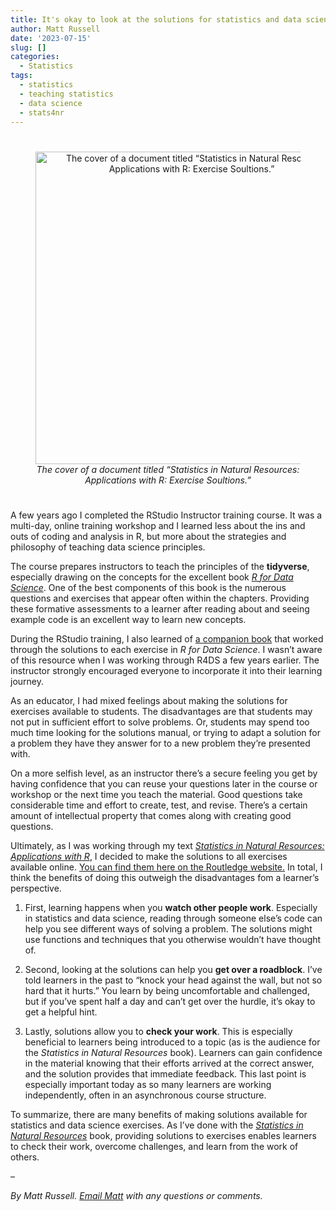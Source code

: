 ```yaml
---
title: It's okay to look at the solutions for statistics and data science exercises
author: Matt Russell
date: '2023-07-15'
slug: []
categories:
  - Statistics
tags:
  - statistics
  - teaching statistics
  - data science
  - stats4nr
---
```


# 
<center>

![*The cover of a document titled "Statistics in Natural Resources: Applications with R: Exercise Soultions."*](solutions_doc_cover.png){width=500px}
</center>
# 


A few years ago I completed the RStudio Instructor training course. It was a multi-day, online training workshop and I learned less about the ins and outs of coding and analysis in R, but more about the strategies and philosophy of teaching data science principles. 

The course prepares instructors to teach the principles of the **tidyverse**, especially drawing on the concepts for the excellent book [*R for Data Science*](). One of the best components of this book is the numerous questions and exercises that appear often within the chapters. Providing these formative assessments to a learner after reading about and seeing example code is an excellent way to learn new concepts. 

During the RStudio training, I also learned of [a companion book](https://jrnold.github.io/r4ds-exercise-solutions/) that worked through the solutions to each exercise in *R for Data Science*. I wasn't aware of this resource when I was working through R4DS a few years earlier. The instructor strongly encouraged everyone to incorporate it into their learning journey. 

As an educator, I had mixed feelings about making the solutions for exercises available to students. The disadvantages are that students may not put in sufficient effort to solve problems. Or, students may spend too much time looking for the solutions manual, or trying to adapt a solution for a problem they have they answer for to a new problem they're presented with. 

On a more selfish level, as an instructor there's a secure feeling you get by having confidence that you can reuse your questions later in the course or workshop or the next time you teach the material. Good questions take considerable time and effort to create, test, and revise. There's a certain amount of intellectual property that comes along with creating good questions.

Ultimately, as I was working through my text [*Statistics in Natural Resources: Applications with R*](https://stats4nr.com/), I decided to make the solutions to all exercises available online. [You can find them here on the Routledge website.](https://s3-eu-west-1.amazonaws.com/s3-euw1-ap-pe-ws4-cws-documents.ri-prod/9781032258782/stats_4_nr_solutions.pdf) In total, I think the benefits of doing this outweigh the disadvantages fom a learner's perspective.

1. First, learning happens when you **watch other people work**. Especially in statistics and data science, reading through someone else's code can help you see different ways of solving a problem. The solutions might use functions and techniques that you otherwise wouldn't have thought of.

2. Second, looking at the solutions can help you **get over a roadblock**. I've told learners in the past to "knock your head against the wall, but not so hard that it hurts." You learn by being uncomfortable and challenged, but if you've spent half a day and can't get over the hurdle, it's okay to get a helpful hint.

3. Lastly, solutions allow you to **check your work**. This is especially beneficial to learners being introduced to a topic (as is the audience for the *Statistics in Natural Resources* book). Learners can gain confidence in the material knowing that their efforts arrived at the correct answer, and the solution provides that immediate feedback. This last point is especially important today as so many learners are working independently, often in an asynchronous course structure.

To summarize, there are many benefits of making solutions available for statistics and data science exercises. As I've done with the [*Statistics in Natural Resources*](https://s3-eu-west-1.amazonaws.com/s3-euw1-ap-pe-ws4-cws-documents.ri-prod/9781032258782/stats_4_nr_solutions.pdf) book, providing solutions to exercises enables learners to check their work, overcome challenges, and learn from the work of others.

--

*By Matt Russell. [Email Matt](mailto:matt@arbor-analytics.com) with any questions or comments.*

